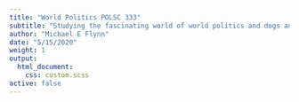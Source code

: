 ```yaml
---
title: "World Politics POLSC 333"
subtitle: "Studying the fascinating world of world politics and dogs and cat memes and so many other things"
author: "Michael E Flynn"
date: "5/15/2020"
weight: 1
output: 
  html_document:
    css: custom.scss
active: false
---
```



<div style="position:absolute; left:300px; top:-70px;">
![](/img/world-politics-hex.png)
</div>